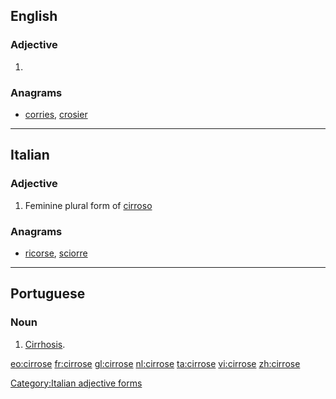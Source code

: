 ==English==

===Adjective===
{{en-adj|-}}

# {{alternative spelling of|cirrhose}}

===Anagrams===
* [[corries#English|corries]], [[crosier#English|crosier]]
----
==Italian==

===Adjective===
{{head|it}} {{g|f}}

# Feminine plural form of [[cirroso]]

===Anagrams===
* [[ricorse#Italian|ricorse]], [[sciorre#Italian|sciorre]]
[[Category:Italian adjective forms]]

----

==Portuguese==

===Noun===
{{pt-noun|f}}

# [[cirrhosis|Cirrhosis]].

[[eo:cirrose]]
[[fr:cirrose]]
[[gl:cirrose]]
[[nl:cirrose]]
[[ta:cirrose]]
[[vi:cirrose]]
[[zh:cirrose]]